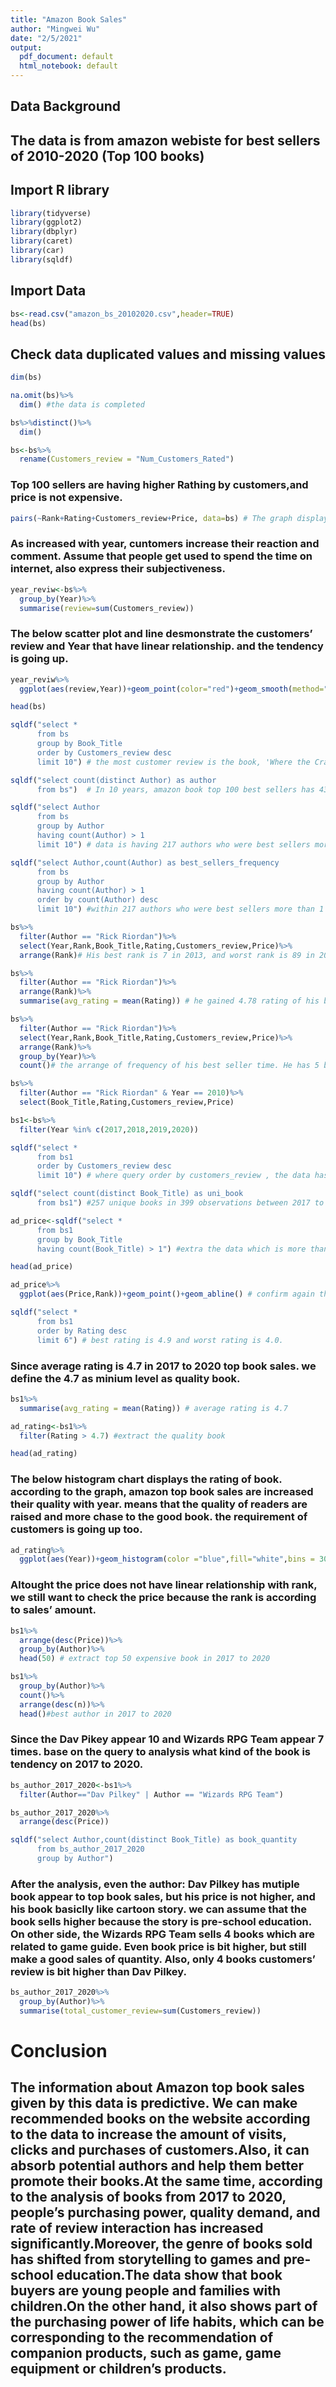 ```yaml
---
title: "Amazon Book Sales"
author: "Mingwei Wu"
date: "2/5/2021"
output:
  pdf_document: default
  html_notebook: default
---
```


## Data Background
## The data is from amazon webiste for best sellers of 2010-2020 (Top 100 books)

## Import R library
```r
library(tidyverse)
library(ggplot2)
library(dbplyr)
library(caret)
library(car)
library(sqldf)
```
## Import Data
```r
bs<-read.csv("amazon_bs_20102020.csv",header=TRUE)
head(bs)
```
## Check data duplicated values and missing values
```r
dim(bs)
```
```r
na.omit(bs)%>%
  dim() #the data is completed
```
```r
bs%>%distinct()%>%
  dim()
```
```r
bs<-bs%>%
  rename(Customers_review = "Num_Customers_Rated")
```

### Top 100 sellers are having higher Rathing by customers,and price is not expensive.
```r
pairs(~Rank+Rating+Customers_review+Price, data=bs) # The graph display that with increased Rating, the Customers_review is increased. it also happens with Price, but not obviously.
```
### As increased with year, cuntomers increase their reaction and comment. Assume that people get used to spend the time on internet, also express their subjectiveness.
```r
year_reviw<-bs%>%
  group_by(Year)%>%
  summarise(review=sum(Customers_review))
```
### The below scatter plot and line desmonstrate the customers' review and Year  that have linear relationship. and the tendency is going up.
```r
year_reviw%>%
  ggplot(aes(review,Year))+geom_point(color="red")+geom_smooth(method="lm")
```
```r
head(bs)
```
```r
sqldf("select *
      from bs
      group by Book_Title
      order by Customers_review desc
      limit 10") # the most customer review is the book, 'Where the Crawdads Sing' that best seller rank 70 with Rating 4.8 and Price 4.58 on 2018.
```

```r
sqldf("select count(distinct Author) as author
      from bs")  # In 10 years, amazon book top 100 best sellers has 436 authors
```
```r
sqldf("select Author
      from bs 
      group by Author
      having count(Author) > 1
      limit 10") # data is having 217 authors who were best sellers more than 1 within 10 years
```

```r
sqldf("select Author,count(Author) as best_sellers_frequency
      from bs
      group by Author
      having count(Author) > 1
      order by count(Author) desc
      limit 10") #within 217 authors who were best sellers more than 1 between 2010 to 2020. The Author 'Rick Riordan' is number one who appear in top_100 18 times.
```
```r
bs%>%
  filter(Author == "Rick Riordan")%>%
  select(Year,Rank,Book_Title,Rating,Customers_review,Price)%>%
  arrange(Rank)# His best rank is 7 in 2013, and worst rank is 89 in 2017.
```
```r
bs%>%
  filter(Author == "Rick Riordan")%>%
  arrange(Rank)%>%
  summarise(avg_rating = mean(Rating)) # he gained 4.78 rating of his book sales.
```

```r
bs%>%
  filter(Author == "Rick Riordan")%>%
  select(Year,Rank,Book_Title,Rating,Customers_review,Price)%>%
  arrange(Rank)%>%
  group_by(Year)%>%
  count()# the arrange of frequency of his best seller time. He has 5 books are best sales in 2010
```
```r
bs%>%
  filter(Author == "Rick Riordan" & Year == 2010)%>%
  select(Book_Title,Rating,Customers_review,Price)
```
```r
bs1<-bs%>%
  filter(Year %in% c(2017,2018,2019,2020))
```

```r
sqldf("select * 
      from bs1
      order by Customers_review desc
      limit 10") # where query order by customers_review , the data has the duplicated book appear twice in 2019. previously, the data does not include any missing values and duplicated values. we see the rank 1 of 2019 and rank 63 of 2019 are same book but difference price. assume that has promotion to decrease the price to induce customer for sales.
```
```r
sqldf("select count(distinct Book_Title) as uni_book
      from bs1") #257 unique books in 399 observations between 2017 to 2020
```
```r
ad_price<-sqldf("select *
      from bs1
      group by Book_Title
      having count(Book_Title) > 1") #extra the data which is more than once in 2017 to 2020
```


```r
head(ad_price)
```
```r
ad_price%>%
  ggplot(aes(Price,Rank))+geom_point()+geom_abline() # confirm again the Price and Rank do not have linear relationship
```



```r
sqldf("select *
      from bs1
      order by Rating desc
      limit 6") # best rating is 4.9 and worst rating is 4.0. 
```
### Since average rating is 4.7 in 2017 to 2020 top book sales. we define the 4.7 as minium level as quality book.
```r
bs1%>%
  summarise(avg_rating = mean(Rating)) # average rating is 4.7
```
```r
ad_rating<-bs1%>%
  filter(Rating > 4.7) #extract the quality book
```

```r
head(ad_rating)
```

### The below histogram chart displays the rating of book. according to the graph, amazon top book sales are increased their quality with year. means that the quality of readers are raised and more chase to the good book. the requirement of customers is going up too.
```r
ad_rating%>%
  ggplot(aes(Year))+geom_histogram(color ="blue",fill="white",bins = 30)+ylab("rating_amount")+ggtitle("4.7 rating above rating histogram")
```

### Altought the price does not have linear relationship with rank, we still want to check the price because the rank is according to sales' amount.
```r
bs1%>%
  arrange(desc(Price))%>%
  group_by(Author)%>%
  head(50) # extract top 50 expensive book in 2017 to 2020
```

```r
bs1%>%
  group_by(Author)%>%
  count()%>%
  arrange(desc(n))%>%
  head()#best author in 2017 to 2020
```
### Since the Dav Pikey appear 10 and Wizards RPG Team appear 7 times. base on the query to analysis what kind of the book is tendency on 2017 to 2020.
```r
bs_author_2017_2020<-bs1%>%
  filter(Author=="Dav Pilkey" | Author == "Wizards RPG Team")
```

```r
bs_author_2017_2020%>%
  arrange(desc(Price))
```
```r
sqldf("select Author,count(distinct Book_Title) as book_quantity
      from bs_author_2017_2020
      group by Author")
```
### After the analysis, even the author: Dav Pilkey has mutiple book appear to top book sales, but his price is not higher, and his book basiclly like cartoon story. we can assume that the book sells higher because the story is pre-school education. On other side, the Wizards RPG Team sells 4 books which are related to game guide. Even book price is bit higher, but still make a good sales of quantity. Also, only 4 books customers' review is bit higher than Dav Pilkey.
```r
bs_author_2017_2020%>%
  group_by(Author)%>%
  summarise(total_customer_review=sum(Customers_review))
```

# Conclusion
## The information about Amazon top book sales given by this data is predictive. We can make recommended books on the website according to the data to increase the amount of visits, clicks and purchases of customers.Also, it can absorb potential authors and help them better promote their books.At the same time, according to the analysis of books from 2017 to 2020, people's purchasing power, quality demand, and rate of review interaction has increased significantly.Moreover, the genre of books sold has shifted from storytelling to games and pre-school education.The data show that book buyers are young people and families with children.On the other hand, it also shows part of the purchasing power of life habits, which can be corresponding to the recommendation of companion products, such as game, game equipment or children's products.


